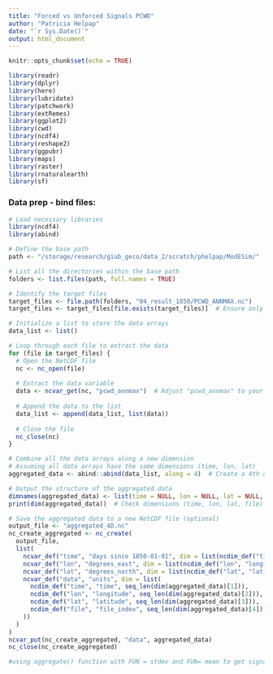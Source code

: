 ```yaml
---
title: "Forced vs Unforced Signals PCWD"
author: "Patricia Helpap"
date: "`r Sys.Date()`"
output: html_document
---
```


```r
knitr::opts_chunk$set(echo = TRUE)
```

```r
library(readr)
library(dplyr)
library(here)
library(lubridate)
library(patchwork)
library(extRemes)
library(ggplot2)
library(cwd)
library(ncdf4)
library(reshape2)
library(ggpubr)
library(maps)
library(raster)
library(rnaturalearth)
library(sf)
```

### Data prep - bind files: 
```r
# Load necessary libraries
library(ncdf4)
library(abind)

# Define the base path
path <- "/storage/research/giub_geco/data_2/scratch/phelpap/ModESim/"

# List all the directories within the base path
folders <- list.files(path, full.names = TRUE)

# Identify the target files
target_files <- file.path(folders, "04_result_1850/PCWD_ANNMAX.nc")
target_files <- target_files[file.exists(target_files)]  # Ensure only existing files are included

# Initialize a list to store the data arrays
data_list <- list()

# Loop through each file to extract the data
for (file in target_files) {
  # Open the NetCDF file
  nc <- nc_open(file)
  
  # Extract the data variable
  data <- ncvar_get(nc, "pcwd_annmax")  # Adjust "pcwd_annmax" to your variable name
  
  # Append the data to the list
  data_list <- append(data_list, list(data))
  
  # Close the file
  nc_close(nc)
}

# Combine all the data arrays along a new dimension
# Assuming all data arrays have the same dimensions (time, lon, lat)
aggregated_data <- abind::abind(data_list, along = 4)  # Create a 4th dimension for files

# Output the structure of the aggregated data
dimnames(aggregated_data) <- list(time = NULL, lon = NULL, lat = NULL, file = 1:length(data_list))
print(dim(aggregated_data))  # Check dimensions (time, lon, lat, file)

# Save the aggregated data to a new NetCDF file (optional)
output_file <- "aggregated_4D.nc"
nc_create_aggregated <- nc_create(
  output_file,
  list(
    ncvar_def("time", "days since 1850-01-01", dim = list(ncdim_def("time", "time", seq_len(dim(aggregated_data)[1])))),
    ncvar_def("lon", "degrees_east", dim = list(ncdim_def("lon", "longitude", seq_len(dim(aggregated_data)[2])))),
    ncvar_def("lat", "degrees_north", dim = list(ncdim_def("lat", "latitude", seq_len(dim(aggregated_data)[3])))),
    ncvar_def("data", "units", dim = list(
      ncdim_def("time", "time", seq_len(dim(aggregated_data)[1])),
      ncdim_def("lon", "longitude", seq_len(dim(aggregated_data)[2])),
      ncdim_def("lat", "latitude", seq_len(dim(aggregated_data)[3])),
      ncdim_def("file", "file_index", seq_len(dim(aggregated_data)[4]))
    ))
  )
)
ncvar_put(nc_create_aggregated, "data", aggregated_data)
nc_close(nc_create_aggregated)

```

```r
#using aggregate() function with FUN = stdev and FUN= mean to get signal to noise ratios for each gridcell
```


